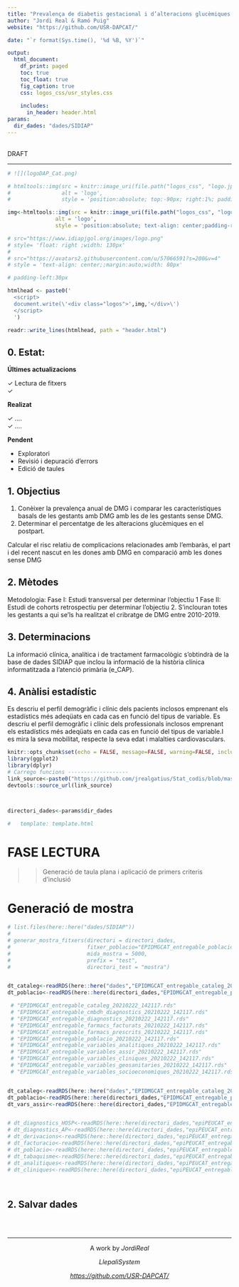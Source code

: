 ```yaml
---
title: "Prevalença de diabetis gestacional i d’alteracions glucèmiques en el postpart a Catalunya. Estudi eDMGCAT"
author: "Jordi Real & Ramó Puig"
website: "https://github.com/USR-DAPCAT/"

date: "`r format(Sys.time(), '%d %B, %Y')`"

output:
  html_document:
    df_print: paged
    toc: true
    toc_float: true
    fig_caption: true
    css: logos_css/usr_styles.css
      
    includes: 
      in_header: header.html
params:
  dir_dades: "dades/SIDIAP"
---
```


&nbsp;
<script>
   $(document).ready(function() {
     $head = $('#header');
     $head.prepend('<img src=\"https://www.idiapjgol.org/images/logo.png\" style=\"float: right ;width: 130px;\"/>')
     $head.prepend('<img src=\"https://avatars2.githubusercontent.com/u/57066591?s=200&v=4\" style=\"text-align: center;margin:auto;width: 80px;\"/>')
   });
</script>


<div class="watermark">DRAFT</div>

****

```r
# ![](logoDAP_Cat.png)

# htmltools::img(src = knitr::image_uri(file.path("logos_css", "logo.jpg")), 
#                alt = 'logo', 
#                style = 'position:absolute; top:-90px; right:1%; padding:5px;')

img<-htmltools::img(src = knitr::image_uri(file.path("logos_css", "logo.jpg")), 
               alt = 'logo', 
               style = 'position:absolute; text-align: center;padding-right:150px;width: 185px;padding:10px;')

# src="https://www.idiapjgol.org/images/logo.png" 
# style= 'float: right ;width: 130px'
# 
# src="https://avatars2.githubusercontent.com/u/57066591?s=200&v=4"
# style = 'text-align: center;;margin:auto;width: 80px'

# padding-left:30px

htmlhead <- paste0('
  <script>
  document.write(\'<div class="logos">',img,'</div>\')
  </script>
  ')

readr::write_lines(htmlhead, path = "header.html")

```


## 0. Estat:

**Últimes actualizacions** 

&check; Lectura de fitxers  <br/>
&check;   <br/>

**Realizat**


&check; ....  <br/>
&check; ....   <br/>


**Pendent**

* Exploratori 
* Revisió i depuració d'errors 
* Edició de taules 

## 1. Objectius

1. Conèixer la prevalença anual de DMG i comparar les característiques basals de les gestants amb DMG amb les de les gestants sense DMG.
2. Determinar el percentatge de les alteracions glucèmiques en el postpart. 

Calcular el risc relatiu de complicacions relacionades amb l’embaràs, el part i del recent nascut en les dones amb DMG en comparació amb les dones sense DMG

## 2. Mètodes

Metodologia:
Fase I: Estudi transversal per determinar l’objectiu 1
Fase II: Estudi de cohorts retrospectiu per determinar l’objectiu 2.
S’inclouran totes les gestants a qui se’ls ha realitzat el cribratge de DMG entre 2010-2019.


## 3. Determinacions

La informació clínica, analítica i de tractament farmacològic s’obtindrà de la base de dades SIDIAP que inclou la informació de la història clínica informatitzada a l’atenció primària (e_CAP).

## 4. Anàlisi estadístic

Es descriu el perfil demogràfic i clínic dels pacients inclosos emprenant els estadístics més adeqüats en cada cas en funció del tipus de variable. Es descriu el perfil demogràfic i clínic dels professionals inclosos emprenant els estadístics més adeqüats en cada cas en funció del tipus de variable.I es mira la seva mobilitat, respecte la seva edat i malalties cardiovasculars.



```r
knitr::opts_chunk$set(echo = FALSE, message=FALSE, warning=FALSE, include=F,size="huge")
library(ggplot2)
library(dplyr)
# Carrego funcions -------------------
link_source<-paste0("https://github.com/jrealgatius/Stat_codis/blob/master/funcions_propies.R","?raw=T")
devtools::source_url(link_source)



directori_dades<-params$dir_dades

#   template: template.html
```


# FASE LECTURA

>> Generació de taula plana i aplicació de primers criteris d'inclusió 



# Generació de mostra

```r

# list.files(here::here("dades/SIDIAP"))
# 
# generar_mostra_fitxers(directori = directori_dades,
#                        fitxer_poblacio="EPIDMGCAT_entregable_poblacio_20210222_142117.rds",
#                        mida_mostra = 5000,
#                        prefix = "test",
#                        directori_test = "mostra")


dt_cataleg<-readRDS(here::here("dades","EPIDMGCAT_entregable_cataleg_20210222_142117.rds"))
dt_poblacio<-readRDS(here::here(directori_dades,"EPIDMGCAT_entregable_poblacio_20210222_142117.rds"))

```


```r

 # "EPIDMGCAT_entregable_cataleg_20210222_142117.rds"                   
 # "EPIDMGCAT_entregable_cmbdh_diagnostics_20210222_142117.rds"         
 # "EPIDMGCAT_entregable_diagnostics_20210222_142117.rds"               
 # "EPIDMGCAT_entregable_farmacs_facturats_20210222_142117.rds"         
 # "EPIDMGCAT_entregable_farmacs_prescrits_20210222_142117.rds"         
 # "EPIDMGCAT_entregable_poblacio_20210222_142117.rds"                  
 # "EPIDMGCAT_entregable_variables_analitiques_20210222_142117.rds"     
 # "EPIDMGCAT_entregable_variables_assir_20210222_142117.rds"           
 # "EPIDMGCAT_entregable_variables_cliniques_20210222_142117.rds"       
 # "EPIDMGCAT_entregable_variables_geosanitaries_20210222_142117.rds"   
 # "EPIDMGCAT_entregable_variables_socioeconomiques_20210222_142117.rds"


dt_cataleg<-readRDS(here::here("dades","EPIDMGCAT_entregable_cataleg_20210222_142117.rds"))
dt_poblacio<-readRDS(here::here(directori_dades,"EPIDMGCAT_entregable_poblacio_20210222_142117.rds")) %>% as_tibble()
dt_vars_assir<-readRDS(here::here(directori_dades,"EPIDMGCAT_entregable_variables_assir_20210222_142117.rds" )) %>% as_tibble()


# dt_diagnostics_HOSP<-readRDS(here::here(directori_dades,"epiPEUCAT_entregable_cmbdh_diagnostics_20200206_104913.rds")) %>% as_tibble()
# dt_diagnostics_AP<-readRDS(here::here(directori_dades,"epiPEUCAT_entregable_diagnostics_20200206_104913.rds")) %>% as_tibble()
# dt_derivacions<-readRDS(here::here(directori_dades,"epiPEUCAT_entregable_derivacions_20200206_104913.rds")) %>% as_tibble()
# dt_facturacio<-readRDS(here::here(directori_dades,"epiPEUCAT_entregable_farmacs_facturats_20200206_104913.rds")) %>% as_tibble()
# dt_poblacio<-readRDS(here::here(directori_dades,"epiPEUCAT_entregable_poblacio_20200206_104913.rds")) %>% as_tibble()
# dt_tabaquisme<-readRDS(here::here(directori_dades,"epiPEUCAT_entregable_tabaquisme_20200206_104913.rds")) %>% as_tibble()
# dt_analitiques<-readRDS(here::here(directori_dades,"epiPEUCAT_entregable_variables_analitiques_20200206_104913.rds")) %>% as_tibble()
# dt_cliniques<-readRDS(here::here(directori_dades,"epiPEUCAT_entregable_variables_cliniques_20200206_104913.rds")) %>% as_tibble()


```


```r


```



```r


```


## 2. Salvar dades 

```r




```


&nbsp;
<hr />
<p style="text-align: center;">A work by $Jordi Real$ </a></p>
<p style="text-align: center;">$Llepali System$ </a></p>
<p style="text-align: center;"><span style="color: #808080;"><em><https://github.com/USR-DAPCAT/></em></span></p>



